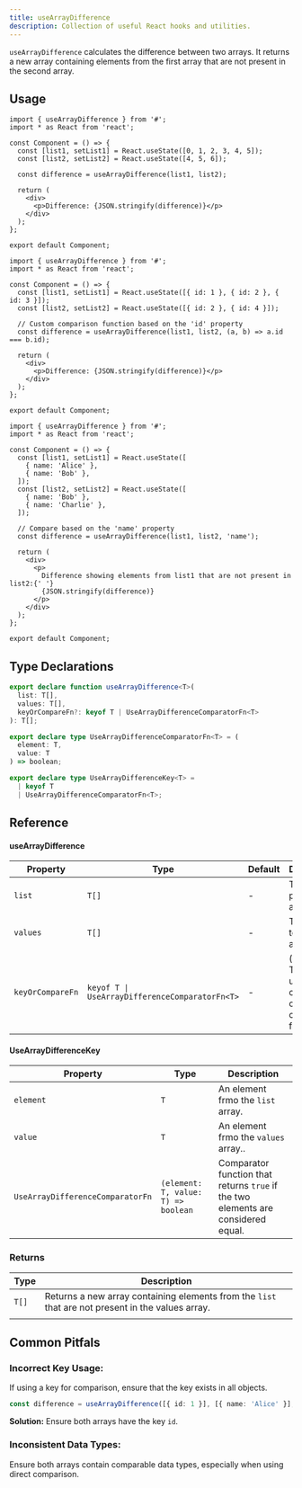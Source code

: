 ```yaml
---
title: useArrayDifference
description: Collection of useful React hooks and utilities.
---
```


`useArrayDifference` calculates the difference between two arrays. It returns a new array containing elements from the first array that are not present in the second array.

## Usage

```tsx
import { useArrayDifference } from '#';
import * as React from 'react';

const Component = () => {
  const [list1, setList1] = React.useState([0, 1, 2, 3, 4, 5]);
  const [list2, setList2] = React.useState([4, 5, 6]);

  const difference = useArrayDifference(list1, list2);

  return (
    <div>
      <p>Difference: {JSON.stringify(difference)}</p>
    </div>
  );
};

export default Component;
```

```tsx
import { useArrayDifference } from '#';
import * as React from 'react';

const Component = () => {
  const [list1, setList1] = React.useState([{ id: 1 }, { id: 2 }, { id: 3 }]);
  const [list2, setList2] = React.useState([{ id: 2 }, { id: 4 }]);

  // Custom comparison function based on the 'id' property
  const difference = useArrayDifference(list1, list2, (a, b) => a.id === b.id);

  return (
    <div>
      <p>Difference: {JSON.stringify(difference)}</p>
    </div>
  );
};

export default Component;
```

```tsx
import { useArrayDifference } from '#';
import * as React from 'react';

const Component = () => {
  const [list1, setList1] = React.useState([
    { name: 'Alice' },
    { name: 'Bob' },
  ]);
  const [list2, setList2] = React.useState([
    { name: 'Bob' },
    { name: 'Charlie' },
  ]);

  // Compare based on the 'name' property
  const difference = useArrayDifference(list1, list2, 'name');

  return (
    <div>
      <p>
        Difference showing elements from list1 that are not present in list2:{' '}
        {JSON.stringify(difference)}
      </p>
    </div>
  );
};

export default Component;
```

## Type Declarations

```typescript
export declare function useArrayDifference<T>(
  list: T[],
  values: T[],
  keyOrCompareFn?: keyof T | UseArrayDifferenceComparatorFn<T>
): T[];

export declare type UseArrayDifferenceComparatorFn<T> = (
  element: T,
  value: T
) => boolean;

export declare type UseArrayDifferenceKey<T> =
  | keyof T
  | UseArrayDifferenceComparatorFn<T>;
```

## Reference

#### useArrayDifference

| Property         | Type                                           | Default | Description                                                          |
| ---------------- | ---------------------------------------------- | ------- | -------------------------------------------------------------------- |
| `list`           | `T[]`                                          | -       | The primary array.                                                   |
| `values`         | `T[]`                                          | -       | The array to compare against.                                        |
| `keyOrCompareFn` | `keyof T \| UseArrayDifferenceComparatorFn<T>` | -       | (_Optional_) The key to use for comparison or a comparator function. |

#### UseArrayDifferenceKey

| Property                         | Type                                | Description                                                                       |
| -------------------------------- | ----------------------------------- | --------------------------------------------------------------------------------- |
| `element`                        | `T`                                 | An element frmo the `list` array.                                                 |
| `value`                          | `T`                                 | An element frmo the `values` array..                                              |
| `UseArrayDifferenceComparatorFn` | `(element: T, value: T) => boolean` | Comparator function that returns `true` if the two elements are considered equal. |

### Returns

| Type  | Description                                                                                       |
| ----- | ------------------------------------------------------------------------------------------------- |
| `T[]` | Returns a new array containing elements from the `list` that are not present in the values array. |
|       |

## Common Pitfals

### Incorrect Key Usage:

If using a key for comparison, ensure that the key exists in all objects.

```ts
const difference = useArrayDifference([{ id: 1 }], [{ name: 'Alice' }], 'id');
```

**Solution:** Ensure both arrays have the key `id`.

### Inconsistent Data Types:

Ensure both arrays contain comparable data types, especially when using direct comparison.

